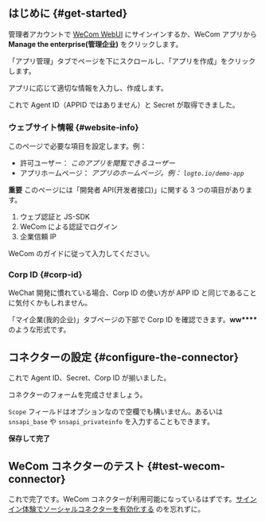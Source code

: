 ## はじめに \{#get-started}

管理者アカウントで [WeCom WebUI](https://work.weixin.qq.com/) にサインインするか、WeCom アプリから **Manage the enterprise(管理企业)** をクリックします。

「アプリ管理」タブでページを下にスクロールし、「アプリを作成」をクリックします。

アプリに応じて適切な情報を入力し、作成します。

これで Agent ID（APPID ではありません）と Secret が取得できました。

### ウェブサイト情報 \{#website-info}

このページで必要な項目を設定します。例：

- 許可ユーザー： _このアプリを閲覧できるユーザー_
- アプリホームページ： _アプリのホームページ。例： `logto.io/demo-app`_

**重要**
このページには「開発者 API(开发者接口)」に関する 3 つの項目があります。

1. ウェブ認証と JS-SDK
2. WeCom による認証でログイン
3. 企業信頼 IP

WeCom のガイドに従って入力してください。

### Corp ID \{#corp-id}

WeChat 開発に慣れている場合、Corp ID の使い方が APP ID と同じであることに気付くかもしれません。

「マイ企業(我的企业)」タブページの下部で Corp ID を確認できます。**ww\*\*\*\*** のような形式です。

## コネクターの設定 \{#configure-the-connector}

これで Agent ID、Secret、Corp ID が揃いました。

コネクターのフォームを完成させましょう。

`Scope` フィールドはオプションなので空欄でも構いません。あるいは `snsapi_base` や `snsapi_privateinfo` を入力することもできます。

**保存して完了**

## WeCom コネクターのテスト \{#test-wecom-connector}

これで完了です。WeCom コネクターが利用可能になっているはずです。[サインイン体験でソーシャルコネクターを有効化する](/connectors/social-connectors/#enable-social-sign-in) のを忘れずに。
